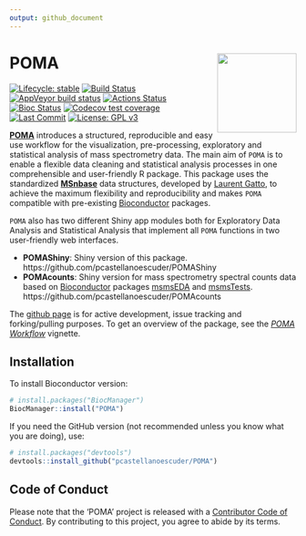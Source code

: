 ```yaml
---
output: github_document
---
```


# POMA <img src='man/figures/logo.png' align="right" height="139" />

  <!-- badges: start -->
  
  [![Lifecycle: stable](https://img.shields.io/badge/lifecycle-stable-brightgreen.svg)](https://www.tidyverse.org/lifecycle/#stable)
  [![Build Status](https://travis-ci.org/pcastellanoescuder/POMA.svg?branch=master)](https://travis-ci.org/pcastellanoescuder/POMA)
  [![AppVeyor build status](https://ci.appveyor.com/api/projects/status/github/pcastellanoescuder/POMA?branch=master&svg=true)](https://ci.appveyor.com/project/pcastellanoescuder/POMA)
  [![Actions Status](https://github.com/pcastellanoescuder/POMA/workflows/R-CMD-check/badge.svg)](https://github.com/pcastellanoescuder/POMA/actions)
  [![Bioc Status](https://bioconductor.org/shields/build/devel/bioc/POMA.svg)](https://bioconductor.org/checkResults/devel/bioc-LATEST/POMA/)
  [![Codecov test coverage](https://codecov.io/gh/pcastellanoescuder/POMA/branch/master/graph/badge.svg)](https://codecov.io/gh/pcastellanoescuder/POMA?branch=master)
  [![Last Commit](https://img.shields.io/github/last-commit/pcastellanoescuder/POMA.svg)](https://github.com/pcastellanoescuder/POMA/commits/master)
  [![License: GPL v3](https://img.shields.io/badge/License-GPLv3-blue.svg)](https://www.gnu.org/licenses/gpl-3.0)
  
  <!-- badges: end -->

[**POMA**](http://pcastellanoescuder.github.io/POMA/) introduces a structured, reproducible and easy use workflow for the visualization, pre-processing, exploratory and statistical analysis of mass spectrometry data. The main aim of `POMA` is to enable a flexible data cleaning and statistical analysis processes in one comprehensible and user-friendly R package. This package uses the standardized [**MSnbase**](http://lgatto.github.io/MSnbase/) data structures, developed by [Laurent Gatto](http://lgatto.github.io/), to achieve the maximum flexibility and reproducibility and makes `POMA` compatible with pre-existing [Bioconductor](https://bioconductor.org) packages.     

`POMA` also has two different Shiny app modules both for Exploratory Data Analysis and Statistical Analysis that implement all `POMA` functions in two user-friendly web interfaces.     

  - **POMAShiny**: Shiny version of this package. https://github.com/pcastellanoescuder/POMAShiny  
  - **POMAcounts**: Shiny version for mass spectrometry spectral counts data based on [Bioconductor](https://bioconductor.org) packages [msmsEDA](https://bioconductor.org/packages/release/bioc/html/msmsEDA.html) and [msmsTests](https://bioconductor.org/packages/release/bioc/html/msmsTests.html). https://github.com/pcastellanoescuder/POMAcounts   
   
The [github page](https://github.com/pcastellanoescuder/POMA) is for active development, issue tracking and forking/pulling purposes. To get an overview of the package, see the [*POMA Workflow*](https://pcastellanoescuder.github.io/POMA/articles/POMA-demo.html) vignette.     

## Installation

To install Bioconductor version:

```r
# install.packages("BiocManager")
BiocManager::install("POMA")
```

If you need the GitHub version (not recommended unless you know what you are doing), use:

```r
# install.packages("devtools")
devtools::install_github("pcastellanoescuder/POMA")
```

## Code of Conduct

Please note that the 'POMA' project is released with a [Contributor Code of Conduct](https://pcastellanoescuder.github.io/POMA/CODE_OF_CONDUCT.html). By contributing to this project, you agree to abide by its terms.  

